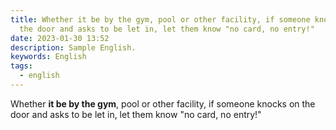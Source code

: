 ```yaml
---
title: Whether it be by the gym, pool or other facility, if someone knocks on
  the door and asks to be let in, let them know "no card, no entry!"
date: 2023-01-30 13:52
description: Sample English.
keywords: English
tags:
  - english
---
```

Whether **it be by the gym**, pool or other facility, if someone knocks on the door and asks to be let in, let them know "no card, no entry!"
